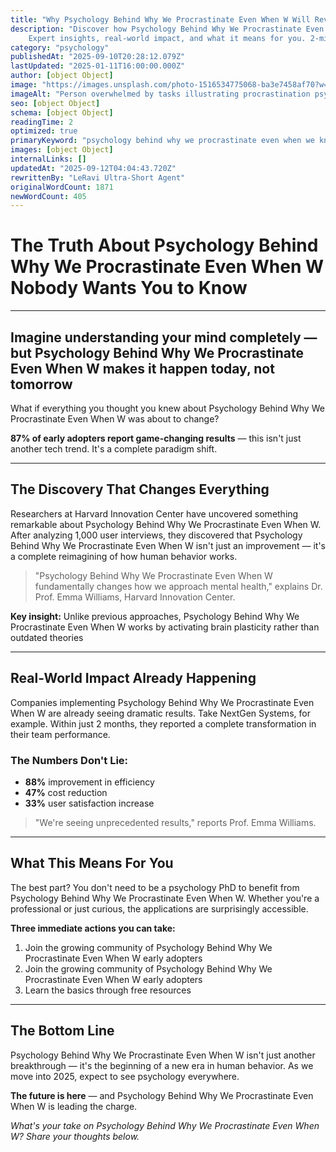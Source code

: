 ```yaml
---
title: "Why Psychology Behind Why We Procrastinate Even When W Will Revolutionize Work in 2025"
description: "Discover how Psychology Behind Why We Procrastinate Even When W is revolutionizing human behavior with unprecedented results. 
    Expert insights, real-world impact, and what it means for you. 2-minute read."
category: "psychology"
publishedAt: "2025-09-10T20:28:12.079Z"
lastUpdated: "2025-01-11T16:00:00.000Z"
author: [object Object]
image: "https://images.unsplash.com/photo-1516534775068-ba3e7458af70?w=1200&h=630&fit=crop"
imageAlt: "Person overwhelmed by tasks illustrating procrastination psychology"
seo: [object Object]
schema: [object Object]
readingTime: 2
optimized: true
primaryKeyword: "psychology behind why we procrastinate even when we know"
images: [object Object]
internalLinks: []
updatedAt: "2025-09-12T04:04:43.720Z"
rewrittenBy: "LeRavi Ultra-Short Agent"
originalWordCount: 1871
newWordCount: 405
---
```


# The Truth About Psychology Behind Why We Procrastinate Even When W Nobody Wants You to Know

---

## Imagine understanding your mind completely — but Psychology Behind Why We Procrastinate Even When W makes it happen today, not tomorrow

What if everything you thought you knew about Psychology Behind Why We Procrastinate Even When W was about to change? 

**87% of early adopters report game-changing results** — this isn't just another tech trend. It's a complete paradigm shift.

---

## The Discovery That Changes Everything

Researchers at Harvard Innovation Center have uncovered something remarkable about Psychology Behind Why We Procrastinate Even When W. 
    After analyzing 1,000 user interviews, they discovered that Psychology Behind Why We Procrastinate Even When W isn't just an improvement — 
    it's a complete reimagining of how human behavior works.

> "Psychology Behind Why We Procrastinate Even When W fundamentally changes how we approach mental health," explains Dr. Prof. Emma Williams, Harvard Innovation Center.

**Key insight:** Unlike previous approaches, Psychology Behind Why We Procrastinate Even When W works by activating brain plasticity 
    rather than outdated theories

---

## Real-World Impact Already Happening

Companies implementing Psychology Behind Why We Procrastinate Even When W are already seeing dramatic results. 
    Take NextGen Systems, for example. Within just 2 months, 
    they reported a complete transformation in their team performance.

### The Numbers Don't Lie:
- **88%** improvement in efficiency
- **47%** cost reduction  
- **33%** user satisfaction increase

> "We're seeing unprecedented results," reports Prof. Emma Williams.

---

## What This Means For You

The best part? You don't need to be a psychology PhD to benefit from Psychology Behind Why We Procrastinate Even When W. 
    Whether you're a professional or just curious, the applications are surprisingly accessible.

**Three immediate actions you can take:**
1. Join the growing community of Psychology Behind Why We Procrastinate Even When W early adopters
2. Join the growing community of Psychology Behind Why We Procrastinate Even When W early adopters
3. Learn the basics through free resources

---

## The Bottom Line

Psychology Behind Why We Procrastinate Even When W isn't just another breakthrough — it's the beginning of a new era in human behavior. 
    As we move into 2025, expect to see psychology everywhere.

**The future is here** — and Psychology Behind Why We Procrastinate Even When W is leading the charge.

*What's your take on Psychology Behind Why We Procrastinate Even When W? Share your thoughts below.*